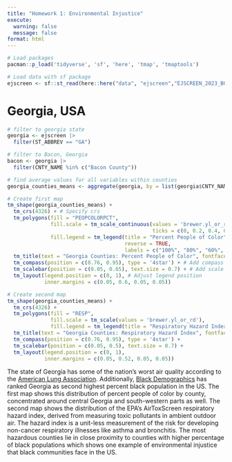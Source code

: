 ```yaml
---
title: "Homework 1: Environmental Injustice"
execute: 
  warning: false
  message: false
format: html
---
```


```r
# Load packages
pacman::p_load('tidyverse', 'sf', 'here', 'tmap', 'tmaptools')
```

```r
# Load data with sf package
ejscreen <- sf::st_read(here::here("data", "ejscreen","EJSCREEN_2023_BG_StatePct_with_AS_CNMI_GU_VI.gdb"))
```

# Georgia, USA

```r
# filter to georgia state
georgia <- ejscreen |> 
  filter(ST_ABBREV == "GA") 

# filter to Bacon, Georgia
bacon <- georgia |> 
  filter(CNTY_NAME %in% c("Bacon County"))

# find average values for all variables within counties
georgia_counties_means <- aggregate(georgia, by = list(georgia$CNTY_NAME), FUN = mean)
```

```r
# Create first map
tm_shape(georgia_counties_means) +
  tm_crs(4326) + # Specify crs
  tm_polygons(fill = "PEOPCOLORPCT",
              fill.scale = tm_scale_continuous(values = 'brewer.yl_or_rd',
                                               ticks = c(0, 0.2, 0.4, 0.6, 0.8, 1)),
              fill.legend = tm_legend(title = "Percent People of Color", 
                                      reverse = TRUE,
                                      labels = c("100%", "80%", "60%", "40%", "20%", "0%"))) +
  tm_title(text = "Georgia Counties: Percent People of Color", fontface = 'bold') +
  tm_compass(position = c(0.76, 0.95), type = '4star') + # Add compass
  tm_scalebar(position = c(0.05, 0.65), text.size = 0.7) + # Add scale bar
  tm_layout(legend.position = c(0, 1), # Adjust legend position
            inner.margins = c(0.05, 0.6, 0.05, 0.05)) 
```


```r
# Create second map
tm_shape(georgia_counties_means) +
  tm_crs(4326) +
  tm_polygons(fill = "RESP",
              fill.scale = tm_scale(values = 'brewer.yl_or_rd'),
              fill.legend = tm_legend(title = "Respiratory Hazard Index", reverse = TRUE)) +
  tm_title(text = "Georgia Counties: Respiratory Hazard Index", fontface = 'bold') +
  tm_compass(position = c(0.76, 0.95), type = '4star') +
  tm_scalebar(position = c(0.05, 0.5), text.size = 0.7) +
  tm_layout(legend.position = c(0, 1),
            inner.margins = c(0.05, 0.52, 0.05, 0.05))
```

The state of Georgia has some of the nation's worst air quality according to the [American Lung Association](https://www.lung.org/research/sota/city-rankings/states/georgia). Additionally, [Black Demographics](https://blackdemographics.com/population/black-state-population/) has ranked Georgia as second highest percent black population in the US. The first map shows this distribution of percent people of color by county, concentrated around central Georgia and south-western parts as well. The second map shows the distribution of the EPA's AirToxScreen respiratory hazard index, derived from measuring toxic pollutants in ambient outdoor air. The hazard index is a unit-less measurement of the risk for developing non-cancer respiratory illnesses like asthma and bronchitis. The most hazardous counties lie in close proximity to counties with higher percentage of black populations which shows one example of environmental injustice that black communities face in the US. 
